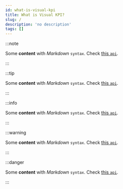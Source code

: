 ```yaml
---
id: what-is-visual-kpi
title: What is Visual KPI?
slug: /
description: 'no description'
tags: []
---
```



<UniqueCallout
  title="Important Message"
  content="This is a sample unique callout component. This is a sample unique callout component. This is a sample unique callout component."
/>
<TrainingCallout
  title="Training"
  content="This is a sample training callout. This is a sample training callout. This is a sample training callout."
/>

<SupportCallout />




:::note

Some **content** with _Markdown_ `syntax`. Check [this `api`](#).

:::

:::tip

Some **content** with _Markdown_ `syntax`. Check [this `api`](#).

:::

:::info

Some **content** with _Markdown_ `syntax`. Check [this `api`](#).

:::

:::warning

Some **content** with _Markdown_ `syntax`. Check [this `api`](#).

:::

:::danger

Some **content** with _Markdown_ `syntax`. Check [this `api`](#).

:::